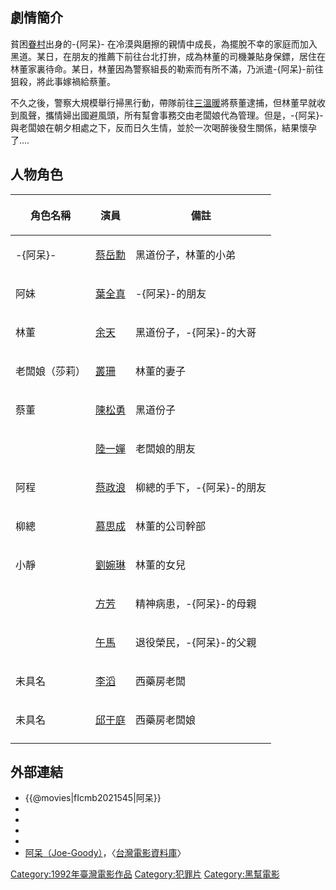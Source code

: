 {{Infobox Film
|  name               = -{阿呆}- 
|  original_name      = ''{{lang|en|Joe-Goody}}''
|  image              =
|  caption            = 
|  director           = [[蔡揚名|蔡揚名]] 
|  producer_2         = 李武穎
|  writer             = [[吳念真|吳念真]]
|  starring           = {{ubl|[[蔡岳勳|蔡岳勳]]|[[葉全真|葉全真]]|[[余天|余天]]|[[叢珊|叢珊]]|[[陳松勇|陳松勇]]}}
|  music              =
|  maintheme          = 〈天涯總有相會時〉[[楊宗憲|楊宗憲]]
|  cinematography     = [[李屏賓|李屏賓]]
|  editing            = [[陳博文|陳博文]]
|  production_company = [[長宏影視有限公司|長宏影視有限公司]]
|  distributor        = [[雄威有限公司|雄威有限公司]]
|  released           = {{film date|1992}}
|  runtime            = 110分鐘
|  country            = {{TW}}
|  language           = {{ubl|[[國語|國語]]|[[台語|台語]]}}
|  awards             = 
|  budget             = 
|  gross              = 
|  amg_id             =
|  imdb_id            = tt0103631
}}

== 劇情簡介 ==

貧困[[眷村|眷村]]出身的-{阿呆}- 在冷漠與磨擦的親情中成長，為擺脫不幸的家庭而加入黑道。某日，在朋友的推薦下前往台北打拚，成為林董的司機兼貼身保鏢，居住在林董家裏待命。某日，林董因為警察組長的勒索而有所不滿，乃派遣-{阿呆}-前往狙殺，將此事嫁禍給蔡董。

不久之後，警察大規模舉行掃黑行動，帶隊前往[[三溫暖|三溫暖]]將蔡董逮捕，但林董早就收到風聲，攜情婦出國避風頭，所有幫會事務交由老闆娘代為管理。但是，-{阿呆}-與老闆娘在朝夕相處之下，反而日久生情，並於一次喝醉後發生關係，結果懷孕了....

== 人物角色 ==
{| class="wikitable" 
|- 
! 角色名稱 || 演員 || 備註
|- 
| -{阿呆}-|| [[蔡岳勳|蔡岳勳]] || 黑道份子，林董的小弟
|- 
| 阿妹 || [[葉全真|葉全真]] || -{阿呆}-的朋友
|- 
| 林董 || [[余天|余天]] || 黑道份子，-{阿呆}-的大哥
|- 
| 老闆娘（莎莉） || [[叢珊|叢珊]] || 林董的妻子
|- 
| 蔡董 || [[陳松勇|陳松勇]] || 黑道份子
|- 
|  || [[陸一嬋|陸一嬋]] || 老闆娘的朋友
|- 
| 阿程 || [[蔡政浪|蔡政浪]] || 柳總的手下，-{阿呆}-的朋友
|- 
| 柳總 || [[慕思成|慕思成]] || 林董的公司幹部
|- 
| 小靜 || [[劉婉琳|劉婉琳]] || 林董的女兒
|- 
|  || [[方芳|方芳]] || 精神病患，-{阿呆}-的母親
|- 
|  || [[午馬|午馬]] || 退役榮民，-{阿呆}-的父親
|- 
| 未具名 || [[李滔|李滔]] || 西藥房老闆
|- 
| 未具名 || [[邱于庭|邱于庭]] || 西藥房老闆娘 
|- 
|}

== 外部連結 ==
*{{@movies|fIcmb2021545|阿呆}}
*{{hkmdb title|13765|阿呆}}
*{{Mtime|37024|阿呆}}
*{{douban|title=阿呆}}
*{{imdb title|0103631|阿呆}}
*[https://web.archive.org/web/20041119160120/http://cinema.nccu.edu.tw/cinemaV2/film_show.htm?SID=1545 阿呆（Joe-Goody）]，〈[[台灣電影資料庫|台灣電影資料庫]]〉

{{蔡揚名}}

[[Category:1992年臺灣電影作品|Category:1992年臺灣電影作品]]
[[Category:犯罪片|Category:犯罪片]]
[[Category:黑幫電影|Category:黑幫電影]]